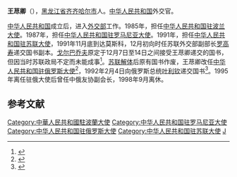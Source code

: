 '''王荩卿'''（{{bd|1929年|8月|2010年|10月6日|catIdx=}}），[[黑龙江省|黑龙江省]][[齐齐哈尔市|齐齐哈尔市]]人。[[中华人民共和国|中华人民共和国]]外交官。

[[中华人民共和国|中华人民共和国]]成立后，进入[[外交部|外交部]]工作。1985年，担任[[中国驻波兰大使列表|中华人民共和国驻波兰大使]]。1987年，担任[[中国驻罗马尼亚大使列表|中华人民共和国驻罗马尼亚大使]]。1991年，担任[[中国驻俄罗斯大使列表|中华人民共和国驻苏联大使]]，1991年11月底到达莫斯科，12月初向时任苏联外交部副部长[[罗高寿|罗高寿]]递交国书副本。[[米哈伊尔·谢尔盖耶维奇·戈尔巴乔夫|戈尔巴乔夫]]原定于12月7日至14日之间接受王荩卿递交的国书，但因当时苏联政局不定而未能成事<ref>{{cite journal|author=李景贤|title=叶利钦的“中国情结”|journal=百年潮|year=2007|issue=09|publisher=中国中共党史学会|issn=1007-4295|pages=19-24}}</ref>。[[苏联解体|苏联解体]]后原有国书作废，王荩卿改任[[中国驻俄罗斯大使列表|中华人民共和国驻俄罗斯大使]]<ref>{{cite web|title=王荩卿同志逝世|url=http://news.xinhuanet.com/politics/2010-10/13/c_13555468.htm|publisher=新华网|accessdate=2012-02-16}}</ref>，1992年2月4日向俄罗斯总统[[鲍里斯·尼古拉耶维奇·叶利钦|叶利钦]]递交国书<ref name="formersov">{{cite journal|author=周晓沛|title=大厦倾圮之时——中国与原苏联国家建交始末|journal=世界知识|year=2008|issue=04|publisher=世界知识出版社|issn=0583-0176|pages=58-60}}</ref>。1995年离任驻俄大使后曾任中俄友协副会长，1998年9月离休。

==参考文献==
{{reflist}}

{{start box}}
{{s-dip}}
{{succession box|[[于洪亮|于洪亮]]|[[裴远颖|裴远颖]]|[[中国驻波兰大使列表|中华人民共和国驻波兰大使]]|1985年4月-1987年7月}}
{{succession box|[[于洪亮|于洪亮]]|[[李凤林|李凤林]]|[[中国驻罗马尼亚大使列表|中华人民共和国驻罗马尼亚大使]]|1987年8月-1991年11月}}
{{succession box|[[于洪亮|于洪亮]]|[[李凤林|李凤林]]|[[中国驻俄罗斯/蘇联大使列表|中华人民共和国驻苏联/俄罗斯大使]]|1991年12月-1995年6月}}
{{end box}}
{{中国政治人物小作品}}

[[Category:中華人民共和國駐波蘭大使|Category:中華人民共和國駐波蘭大使]]
[[Category:中华人民共和国驻罗马尼亚大使|Category:中华人民共和国驻罗马尼亚大使]]
[[Category:中华人民共和国驻俄罗斯大使|Category:中华人民共和国驻俄罗斯大使]]
[[Category:中华人民共和国驻苏联大使|Category:中华人民共和国驻苏联大使]]
[[Category:王姓|J]]